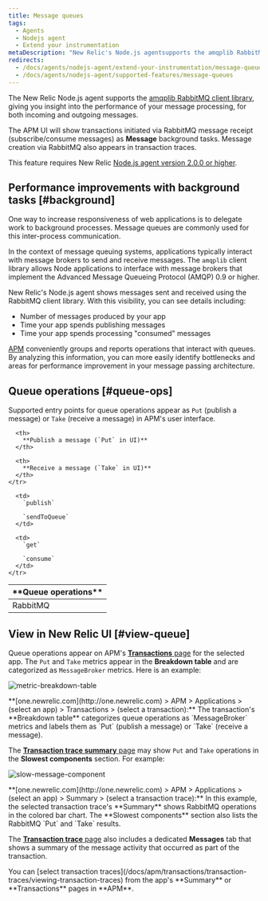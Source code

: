 ```yaml
---
title: Message queues
tags:
  - Agents
  - Nodejs agent
  - Extend your instrumentation
metaDescription: "New Relic's Node.js agentsupports the amqplib RabbitMQ client library, giving you insight into the performance of your message processing."
redirects:
  - /docs/agents/nodejs-agent/extend-your-instrumentation/message-queues
  - /docs/agents/nodejs-agent/supported-features/message-queues
---
```


The New Relic Node.js agent supports the [amqplib RabbitMQ client library](https://www.npmjs.com/package/amqplib), giving you insight into the performance of your message processing, for both incoming and outgoing messages.

The APM UI will show transactions initiated via RabbitMQ message receipt (subscribe/consume messages) as **Message** background tasks. Message creation via RabbitMQ also appears in transaction traces.

This feature requires New Relic [Node.js agent version 2.0.0 or higher](/docs/release-notes/agent-release-notes/nodejs-release-notes).

## Performance improvements with background tasks [#background]

One way to increase responsiveness of web applications is to delegate work to background processes. Message queues are commonly used for this inter-process communication.

In the context of message queuing systems, applications typically interact with message brokers to send and receive messages. The `amqplib` client library allows Node applications to interface with message brokers that implement the Advanced Message Queueing Protocol (AMQP) 0.9 or higher.

New Relic's Node.js agent shows messages sent and received using the RabbitMQ client library. With this visibility, you can see details including:

- Number of messages produced by your app
- Time your app spends publishing messages
- Time your app spends processing "consumed" messages

[APM](#view-queue) conveniently groups and reports operations that interact with queues. By analyzing this information, you can more easily identify bottlenecks and areas for performance improvement in your message passing architecture.

## Queue operations [#queue-ops]

Supported entry points for queue operations appear as `Put` (publish a message) or `Take` (receive a message) in APM's user interface.

<table>
  <thead>
    <tr>
      <th width={200}>
        **Queue operations**
      </th>

      <th>
        **Publish a message (`Put` in UI)**
      </th>

      <th>
        **Receive a message (`Take` in UI)**
      </th>
    </tr>

  </thead>

  <tbody>
    <tr>
      <td>
        RabbitMQ
      </td>

      <td>
        `publish`

        `sendToQueue`
      </td>

      <td>
        `get`

        `consume`
      </td>
    </tr>

  </tbody>
</table>

## View in New Relic UI [#view-queue]

Queue operations appear on APM's [**Transactions** page](/docs/apm/applications-menu/monitoring/transactions-dashboard) for the selected app. The `Put` and `Take` metrics appear in the **Breakdown table** and are categorized as `MessageBroker` metrics. Here is an example:

![metric-breakdown-table](src/images/messaging-breakdown-table.png 'metric-breakdown-table')

<figcaption>
  **[one.newrelic.com](http://one.newrelic.com) > APM > Applications > (select
  an app) > Transactions > (select a transaction):** The transaction's
  **Breakdown table** categorizes queue operations as `MessageBroker` metrics
  and labels them as `Put` (publish a message) or `Take` (receive a message).
</figcaption>

The [**Transaction trace summary** page](/docs/apm/transactions/transaction-traces/transaction-trace-summary) may show `Put` and `Take` operations in the **Slowest components** section. For example:

![slow-message-component](src/images/Screen-Shot-2017-07-12-at-1.29.28-PM.png 'slow-message-component')

<figcaption>
  **[one.newrelic.com](http://one.newrelic.com) > APM > Applications > (select
  an app) > Summary > (select a transaction trace):** In this example, the
  selected transaction trace's **Summary** shows RabbitMQ operations in the
  colored bar chart. The **Slowest components** section also lists the RabbitMQ
  `Put` and `Take` results.
</figcaption>

The [**Transaction trace** page](/docs/apm/transactions/transaction-traces/transaction-traces) also includes a dedicated **Messages** tab that shows a summary of the message activity that occurred as part of the transaction.

<Callout variant="tip">
  You can [select transaction
  traces](/docs/apm/transactions/transaction-traces/viewing-transaction-traces)
  from the app's **Summary** or **Transactions** pages in **APM**.
</Callout>
